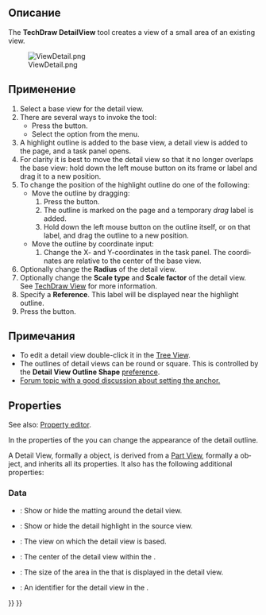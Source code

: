 <languages/>

<div class="mw-translate-fuzzy">
{{Docnav/ru
|[[TechDraw_SectionView/ru|Вставить Вид сечения]]
|[[TechDraw_DraftView/ru|Вставить объект верстака Draft]]
|[[TechDraw_Workbench/ru|Верстак "TechDraw"]]
|IconL=TechDraw_SectionView.svg
|IconR=TechDraw DraftView.svg
|IconC=Workbench_TechDraw.svg
}}
</div>

<div class="mw-translate-fuzzy">
{{GuiCommand/ru
|Name/ru=Вставить подробный Вид
|Name=TechDraw_DetailView
|MenuLocation=TechDraw → Вставить подробный Вид
|Workbenches=[[TechDraw_Workbench/ru|TechDraw]]
|SeeAlso=[[TechDraw_View/ru|Вставить Вид]], [[TechDraw_ProjectionGroup/ru|Вставить группу проекций]]
}}
</div>

<span id="Description"></span>
==Описание==

<div lang="en" dir="ltr" class="mw-content-ltr">
The '''TechDraw DetailView''' tool creates a view of a small area of an existing view.
</div> 

[[Image:ViewDetail.png]]
<div lang="en" dir="ltr" class="mw-content-ltr">
{{Caption|Detail view with a circular outline}}
</div>

<span id="Usage"></span>
==Применение==

<div lang="en" dir="ltr" class="mw-content-ltr">
# Select a base view for the detail view.
# There are several ways to invoke the tool:
#* Press the {{Button|[[Image:TechDraw_DetailView.svg|16px]] [[TechDraw_DetailView|Detail View]]}} button.
#* Select the {{MenuCommand|TechDraw → TechDraw Views → [[Image:TechDraw_DetailView.svg|16px]] Detail View}} option from the menu.
# A highlight outline is added to the base view, a detail view is added to the page, and a task panel opens.
# For clarity it is best to move the detail view so that it no longer overlaps the base view: hold down the left mouse button on its frame or label and drag it to a new position.
# To change the position of the highlight outline do one of the following:
#* Move the outline by dragging:
#*# Press the {{Button|Drag Highlight}} button.
#*# The outline is marked on the page and a temporary ''drag'' label is added.
#*# Hold down the left mouse button on the outline itself, or on that label, and drag the outline to a new position.
#* Move the outline by coordinate input:
#*# Change the X- and Y-coordinates in the task panel. The coordinates are relative to the center of the base view.
# Optionally change the '''Radius''' of the detail view.
# Optionally change the '''Scale type''' and '''Scale factor''' of the detail view. See [[TechDraw_View#Properties|TechDraw View]] for more information.
# Specify a '''Reference'''. This label will be displayed near the highlight outline.
# Press the {{Button|OK}} button.
</div>

<span id="Notes"></span>
==Примечания==

<div lang="en" dir="ltr" class="mw-content-ltr">
* To edit a detail view double-click it in the [[Tree_View|Tree View]].
* The outlines of detail views can be round or square. This is controlled by the '''Detail View Outline Shape''' [[TechDraw_Preferences#Annotation|preference]].
* [https://forum.freecad.org/viewtopic.php?f=35&t=34055#p285281 Forum topic with a good discussion about setting the anchor.]
</div>

<div lang="en" dir="ltr" class="mw-content-ltr">
== Properties ==
</div>

<div lang="en" dir="ltr" class="mw-content-ltr">
See also: [[Property_editor|Property editor]].
</div>

<div lang="en" dir="ltr" class="mw-content-ltr">
In the properties of the {{PropertyData|Base View}} you can change the appearance of the detail outline.
</div>

<div lang="en" dir="ltr" class="mw-content-ltr">
A Detail View, formally a {{Incode|TechDraw::DrawViewDetail}} object, is derived from a [[TechDraw_View#Properties_Part_View|Part View]], formally a {{Incode|TechDraw::DrawViewPart}} object, and inherits all its properties. It also has the following additional properties:
</div>

<div lang="en" dir="ltr" class="mw-content-ltr">
=== Data ===
</div>

<div lang="en" dir="ltr" class="mw-content-ltr">
{{TitleProperty|Appearance}}
</div>

<div lang="en" dir="ltr" class="mw-content-ltr">
* {{PropertyData|Show Matting|Bool}}: Show or hide the matting around the detail view. {{Version|1.0}}
* {{PropertyData|Show Highlight|Bool}}: Show or hide the detail highlight in the source view. {{Version|1.0}}
</div>

<div lang="en" dir="ltr" class="mw-content-ltr">
{{TitleProperty|Detail}}
</div>

<div lang="en" dir="ltr" class="mw-content-ltr">
* {{PropertyData|Base View|Link}}: The view on which the detail view is based.
* {{PropertyData|Anchor Point|Vector}}: The center of the detail view within the {{PropertyData|Base View}}.
* {{PropertyData|Radius|Float}}: The size of the area in the {{PropertyData|Base View}} that is displayed in the detail view.
* {{PropertyData|Reference|String}}: An identifier for the detail view in the {{PropertyData|Base View}}.
</div>


<div class="mw-translate-fuzzy">
{{Docnav/ru
|[[TechDraw_SectionView/ru|Вставить Вид сечения]]
|[[TechDraw_DraftView/ru|Вставить объект верстака Draft]]
|[[TechDraw_Workbench/ru|Верстак "TechDraw"]]
|IconL=TechDraw_SectionView.svg
|IconR=TechDraw DraftView.svg
|IconC=Workbench_TechDraw.svg
}}
</div>

{{TechDraw_Tools_navi{{#translation:}}}}
{{Userdocnavi{{#translation:}}}}
